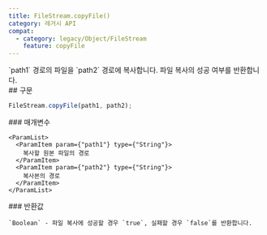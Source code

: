 ```yaml
---
title: FileStream.copyFile()
category: 레거시 API
compat:
  - category: legacy/Object/FileStream
    feature: copyFile
---
```


<Section>
  `path1` 경로의 파일을 `path2` 경로에 복사합니다. 파일 복사의 성공 여부를 반환합니다.
</Section>
<Section>
  ## 구문

  ~~~js
  FileStream.copyFile(path1, path2);
  ~~~

  <Section>
    ### 매개변수

    <ParamList>
      <ParamItem param={"path1"} type={"String"}>
        복사할 원본 파일의 경로
      </ParamItem>
      <ParamItem param={"path2"} type={"String"}>
        복사본의 경로
      </ParamItem>
    </ParamList>
  </Section>
  <Section>
    ### 반환값

    `Boolean` - 파일 복사에 성공할 경우 `true`, 실패할 경우 `false`를 반환합니다.
  </Section>
</Section>